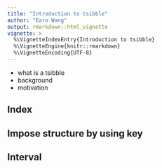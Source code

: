 ```yaml
---
title: "Introduction to tsibble"
author: "Earo Wang"
output: rmarkdown::html_vignette
vignette: >
  %\VignetteIndexEntry{Introduction to tsibble}
  %\VignetteEngine{knitr::rmarkdown}
  %\VignetteEncoding{UTF-8}
---
```


* what is a tsibble
* background
* motivation

## Index

## Impose structure by using key

## Interval
